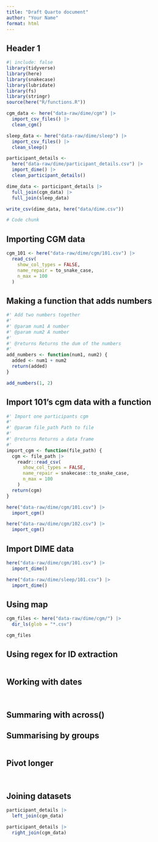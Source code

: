 ```yaml
---
title: "Draft Quarto document"
author: "Your Name"
format: html
---
```


## Header 1

```r
#| include: false
library(tidyverse)
library(here)
library(snakecase)
library(lubridate)
library(fs)
library(stringr)
source(here("R/functions.R"))

cgm_data <- here("data-raw/dime/cgm") |>
  import_csv_files() |>
  clean_cgm() 

sleep_data <- here("data-raw/dime/sleep") |> 
  import_csv_files() |> 
  clean_sleep()

participant_details <-
  here("data-raw/dime/participant_details.csv") |> 
  import_dime() |> 
  clean_participant_details()

dime_data <- participant_details |> 
  full_join(cgm_data) |> 
  full_join(sleep_data)

write_csv(dime_data, here("data/dime.csv"))
``` 

```r
# Code chunk
```

## Importing CGM data

```r
cgm_101 <- here("data-raw/dime/cgm/101.csv") |>
  read_csv(
    show_col_types = FALSE,
    name_repair = to_snake_case,
    n_max = 100
  )
```

## Making a function that adds numbers

```r
#' Add two numbers together
#'
#' @param num1 A number
#' @param num2 A number
#'
#' @returns Returns the dum of the numbers
#'
add_numbers <- function(num1, num2) {
  added <- num1 + num2
  return(added)
}

add_numbers(1, 2)
```

## Import 101's cgm data with a function

```r
#' Import one participants cgm
#'
#' @param file_path Path to file
#'
#' @returns Returns a data frame
#'
import_cgm <- function(file_path) {
  cgm <- file_path |>
    readr::read_csv(
      show_col_types = FALSE,
      name_repair = snakecase::to_snake_case,
      n_max = 100
    )
  return(cgm)
}

here("data-raw/dime/cgm/101.csv") |>
  import_cgm()

here("data-raw/dime/cgm/102.csv") |>
  import_cgm()
```

## Import DIME data

```r
here("data-raw/dime/cgm/101.csv") |>
  import_dime()

here("data-raw/dime/sleep/101.csv") |>
  import_dime()
```

## Using map

```r
cgm_files <- here("data-raw/dime/cgm/") |>
  dir_ls(glob = "*.csv")

cgm_files
```

## Using regex for ID extraction

```r
```

## Working with dates

```r
```

```r
```

## Summaring with across()

## Summarising by groups

```r

```

## Pivot longer

```r

```

```r

```

## Joining datasets

```r
participant_details |> 
  left_join(cgm_data)
```

```r
participant_details |> 
  right_join(cgm_data)
```

```r

```


